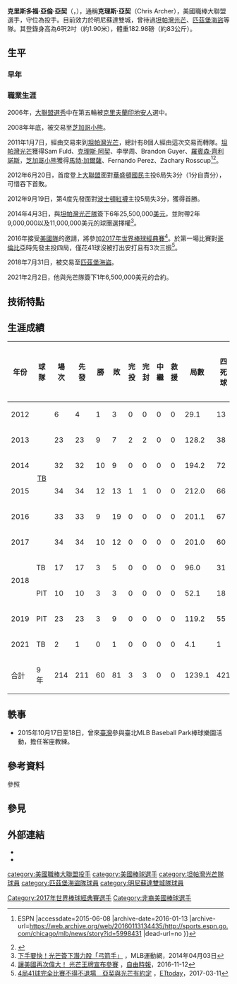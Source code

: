 {{Like-resume|time=2021-06-04T00:04:30+00:00}}
{{Infobox MLB player
| name          = 克理斯·亞契<br/>Chris Archer
| image         = Chris Archer pirates 2018 (2) (Cropped).jpg
| width         = 
| caption       = 2018年的亞契
| team          = 明尼蘇達雙城
| number        = 17
| position      = 投手
| birthdate     = {{birth date and age|1988|9|26}}
| birthplace    = {{USA}}[[北卡羅來納州|北卡羅來納州]][[羅里_(北卡羅來納州)|羅里]]
| hometown      = 
| bats          = 右
| throws        = 右
| debutleague   = 美國職棒大聯盟
| debutdate     = 6月20日
| debutyear     = 2012年
| debutteam     = 坦帕灣光芒
| statyear      = 2021年球季
| statleague    = 美國職棒大聯盟
| stat1label    = 勝敗投數
| stat1value    = 61–81
| stat2label    = [[防禦率|防禦率]]
| stat2value    = 3.87
| stat3label    = [[三振|三振]]
| stat3value    = 1370
| teams         = 
* [[坦帕灣光芒|坦帕灣光芒]]（{{mlby|2012}}–{{mlby|2018}}）
* [[匹茲堡海盜|匹茲堡海盜]]（{{mlby|2018}}–{{mlby|2019}}）
* [[坦帕灣光芒|坦帕灣光芒]]（{{mlby|2021}}）
* [[明尼蘇達雙城|明尼蘇達雙城]]（2022年-）
|highlights=
* 2×[[美國職棒大聯盟全明星賽|全明星賽]]（[[2015年美國職棒大聯盟全明星賽|2015年]]、[[2017年美國職棒大聯盟全明星賽|2017年]]）
|medaltemplates =
{{MedalSport|男子[[棒球|棒球]]}}
{{Medal|Country|{{bb|USA}}}}
{{MedalCompetition|[[世界棒球經典賽|世界棒球經典賽]]}}
{{MedalGold|[[2017年世界棒球經典賽|2017 洛杉磯]]|團隊}}
}}

'''克里斯多福·亞倫·亞契'''（{{lang-en|Christopher Alan Archer}}，{{bd|1988年|9月26日|||catIdx=Chris Archer}}），通稱'''克理斯·亞契'''（Chris Archer），美國職棒大聯盟選手，守位為投手。目前效力於明尼蘇達雙城，曾待過[[坦帕灣光芒|坦帕灣光芒]]、[[匹茲堡海盜|匹茲堡海盜]]等隊。其登錄身高為6呎2吋（約1.90米），體重182.98磅（約83公斤）。

== 生平 ==
=== 早年 ===
{{expand section}}

=== 職業生涯 ===
2006年，[[大聯盟選秀|大聯盟選秀]]中在第五輪被[[克里夫蘭印地安人|克里夫蘭印地安人]]選中。

2008年年底，被交易至[[芝加哥小熊|芝加哥小熊]]。

2011年1月7日，經由交易來到[[坦帕灣光芒|坦帕灣光芒]]，總計有8個人經由這次交易而轉隊。[[坦帕灣光芒|坦帕灣光芒]]獲得Sam Fuld、[[克理斯·阿契|克理斯·阿契]]、李學周、Brandon Guyer、[[羅賓森·齊利諾斯|羅賓森·齊利諾斯]]，[[芝加哥小熊|芝加哥小熊]]獲得[[馬特·加爾薩|馬特·加爾薩]]、Fernando Perez、Zachary Rosscup<ref>{{Cite web |url=http://sports.espn.go.com/chicago/mlb/news/story?id=5998431 |title=Source: Cubs agree to Garza deal {{!}} ESPN |accessdate=2015-06-08 |archive-date=2016-01-13 |archive-url=https://web.archive.org/web/20160113134435/http://sports.espn.go.com/chicago/mlb/news/story?id=5998431 |dead-url=no }}</ref><ref>{{Cite web |url=http://chicago.cubs.mlb.com/news/article.jsp?ymd=20110105&content_id=16392484&vkey=news_chc&c_id=chc |title=存档副本 |accessdate=2015-06-08 |archive-date=2011-01-08 |archive-url=https://web.archive.org/web/20110108172706/http://chicago.cubs.mlb.com/news/article.jsp?ymd=20110105&content_id=16392484&vkey=news_chc&c_id=chc |dead-url=no }}</ref>。

2012年6月20日，首度登上[[大聯盟|大聯盟]]面對[[華盛頓國民|華盛頓國民]]主投6局失3分（1分自責分），可惜吞下首敗。

2012年9月19日，第4度先發面對[[波士頓紅襪|波士頓紅襪]]主投5局失3分，獲得首勝。

2014年4月3日，與[[坦帕灣光芒隊|坦帕灣光芒隊]]簽下6年25,500,000[[美元|美元]]，並附帶2年9,000,000以及11,000,000美元的球團選擇權<ref>[http://www.dong.tw/mlb/20140403/00045758.html 下手要快！光芒簽下潛力股「弓箭手」] {{Wayback|url=http://www.dong.tw/mlb/20140403/00045758.html |date=20140407080633 }}，MLB運動網，2014年04月03日</ref>。

2016年接受[[美國棒球代表隊|美國隊]]的邀請，將參加[[2017年世界棒球經典賽|2017年世界棒球經典賽]]<ref>[http://sports.ltn.com.tw/news/breakingnews/1884433 讓美國再次偉大！ 光芒王牌宣布參賽] {{Wayback|url=http://sports.ltn.com.tw/news/breakingnews/1884433 |date=20191206014018 }}，[[自由時報|自由時報]]，2016-11-12</ref>。於第一場比賽對[[哥倫比亞|哥倫比亞]]時先發主投四局，僅花41球沒被打出安打且有3次三振<ref>[https://sports.ettoday.net/news/882479 4局41球完全比賽不得不退場　亞契與光芒有約定] {{Wayback|url=https://sports.ettoday.net/news/882479 |date=20190917030917 }}，[[ETtoday|ETtoday]]，2017-03-11</ref>。

2018年7月31日，被交易至[[匹茲堡海盜|匹茲堡海盜]]。

2021年2月2日，他與光芒隊簽下1年6,500,000美元的合約。

== 技術特點 ==
{{expand section}}

== 生涯成績 ==
{| class="wikitable sortable" 
|-
! 年份
! 球隊
! 場次
! 先發
! 勝
! 敗
! 完投
! 完封
! 中繼
! 救援
! 局數
! 四死球
! 三振
! 被安打
! 被全壘打
! 失分
! 自責分
! 防禦率
! WHIP
|-
| 2012
|rowspan="6" style="text-align:center;"|[[坦帕灣光芒|TB]]
| 6
| 4
| 1
| 3
| 0
| 0
| 0
| 0
| 29.1
| 13
| 36
| 23
| 3
| 17
| 15
| 4.60
| 1.227
|-
| 2013
| 23
| 23
| 9
| 7
| 2
| 2
| 0
| 0
| 128.2
| 38
| 101
| 107
| 15
| 49
| 46
| 3.22
| 1.127
|-
| 2014
|32
|32 
|10 
|9
|0 
|0 
|0 
|0 
|194.2 
|72 
|173 
|177 
|12 
|85 
|72 
|3.33 
|1.279
|-
| 2015
|34
|34
|12 
|13
|1 
|1 
|0 
|0 
|212.0
|66
|252
|175 
|19 
|35 
|76 
|3.33 
|1.137
|-
| 2016
|33
|33 
|9
|19
|0 
|0 
|0 
|0 
|201.1 
|67
|233
|183
|30
|100
|90
|4.02
|1.242
|-
| 2017
|34
|34 
|10 
|12
|0 
|0 
|0 
|0 
|201.0 
|60 
|249
|193 
|27 
|101
|91
|4.07 
|1.259
|-
|rowspan="2" |2018
|TB
|17
|17
|3 
|5
|0
|0
|0
|0
|96.0
|31
|102
|102
|11
|50
|46
|4.31
|1.385
|-
|PIT
|10
|10
|3
|3
|0 
|0 
|0 
|0 
|52.1
|18
|60
|53
|8
|27
|25
|4.30
|1.357
|-
| 2019
|PIT
|23
|23
|3
|9
|0 
|0 
|0 
|0 
|119.2
|55
|143
|114
|25
|73
|69
|5.19
|1.412
|-
| 2021
|TB
|2
|1
|0
|1
|0 
|0 
|0 
|0 
|4.1
|1
|6
|7
|0
|4
|3
|6.23
|1.846
|-
| 合計
| 9年
| 214
| 211
| 60
| 81
| 3
| 3
| 0
| 0
| 1239.1
| 421
| 1355
| 1134
| 150
| 591
| 533
| 3.87
| 1.255
|}
{{updated|2021年6月2日（美東時間）止}}

== 軼事 ==
* 2015年10月17日至18日，曾來[[臺灣|臺灣]]參與臺北MLB Baseball Park棒球樂園活動，擔任客座教練。

== 參考資料 ==
;參照
{{Reflist}}

== 參見 ==
{{Portal box|棒球}}

== 外部連結 ==
{{commonscat|Chris Archer}}
{{baseballstats |mlb= |espn= |br=a/archech01 |fangraphs=sa326752 |cube=Christopher-Archer |brm=archer001chr}}
* {{Instagram|chrisarcher22|克理斯·亞契}}
* {{Twitter|ChrisArcher22|克理斯·亞契}}

{{2017年世界棒球經典賽美國隊選手列表}}
{{明尼蘇達雙城隊當前登錄名單}}

{{DEFAULTSORT:Archer, Chris}}
[[category:美國職棒大聯盟投手|category:美國職棒大聯盟投手]]
[[category:美國棒球選手|category:美國棒球選手]]
[[category:坦帕灣光芒隊球員|category:坦帕灣光芒隊球員]]
[[category:匹茲堡海盜隊球員|category:匹茲堡海盜隊球員]]
[[category:明尼蘇達雙城隊球員|category:明尼蘇達雙城隊球員]]
[[Category:2017年世界棒球經典賽選手|Category:2017年世界棒球經典賽選手]]
[[Category:非裔美國棒球選手|Category:非裔美國棒球選手]]